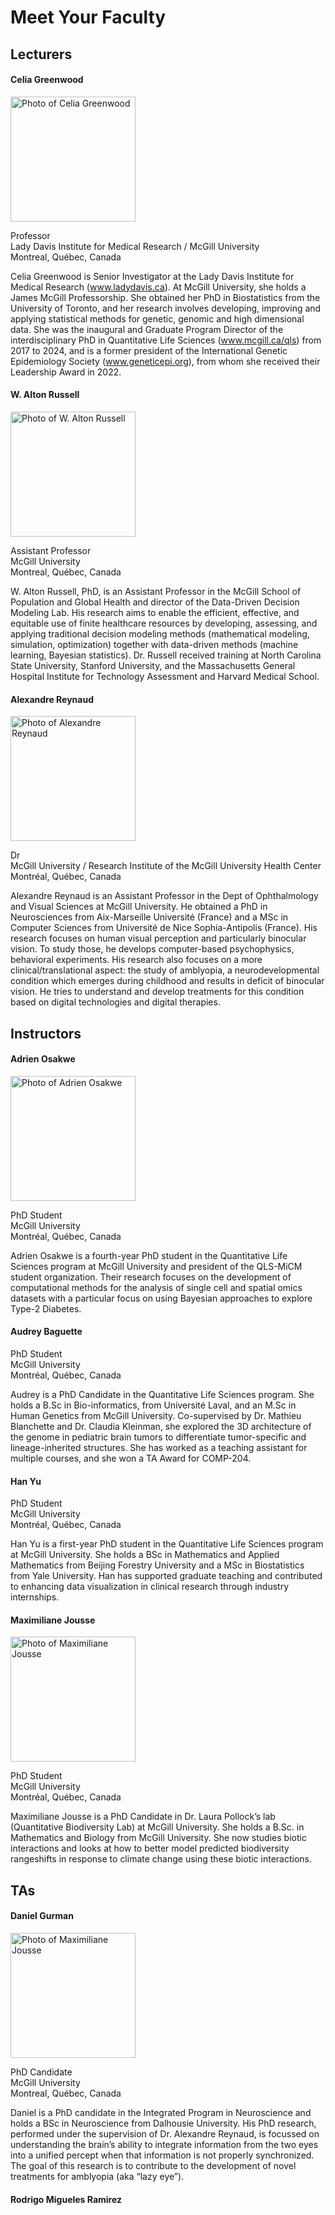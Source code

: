 # Meet Your Faculty

<!--#### NAME

<img src="./img/faculty/MISSINGHEADSHOT.PNG" width="200" alt="Photo of NAME">

>JOB TITLE <br>
INSTITUTION <br>
LOCATION
>
> --- CONTACT INFO, IF PROVIDED

BIO GOES HERE-->

## Lecturers

#### Celia Greenwood

<img src="./img/faculty/celia-greenwood.jpg" width="200" alt="Photo of Celia Greenwood">

Professor <br>
Lady Davis Institute for Medical Research / McGill University <br>
Montreal, Québec, Canada

Celia Greenwood is Senior Investigator at the Lady Davis Institute for Medical Research ([www.ladydavis.ca](www.ladydavis.ca)). At McGill University, she holds a James McGill Professorship. She  obtained her PhD in Biostatistics from the University of Toronto, and her research involves developing, improving and applying statistical methods for genetic, genomic and high dimensional data. She was the inaugural and Graduate Program Director of the interdisciplinary PhD in Quantitative Life Sciences ([www.mcgill.ca/qls](www.mcgill.ca/qls)) from 2017 to 2024, and is a former president of the International Genetic Epidemiology Society ([www.geneticepi.org](www.geneticepi.org)), from whom she received their Leadership Award in 2022.


#### W. Alton Russell

<img src="./img/faculty/alton-russell.jpg" width="200" alt="Photo of W. Alton Russell">

Assistant Professor <br>
McGill University <br>
Montreal, Québec, Canada

W. Alton Russell, PhD, is an Assistant Professor in the McGill School of Population and Global Health and director of the Data-Driven Decision Modeling Lab. His research aims to enable the efficient, effective, and equitable use of finite healthcare resources by developing, assessing, and applying traditional decision modeling methods (mathematical modeling, simulation, optimization) together with data-driven methods (machine learning, Bayesian statistics). Dr. Russell received training at North Carolina State University, Stanford University, and the Massachusetts General Hospital Institute for Technology Assessment and Harvard Medical School.


#### Alexandre Reynaud

<img src="./img/faculty/alexandre-reynaud.jpg" width="200" alt="Photo of Alexandre Reynaud">

Dr <br>
McGill University / Research Institute of the McGill University Health Center <br>
Montréal, Québec, Canada

Alexandre Reynaud is an Assistant Professor in the Dept of Ophthalmology and Visual Sciences at McGill University. He obtained a PhD in Neurosciences from Aix-Marseille Université (France) and a MSc in Computer Sciences from Université de Nice Sophia-Antipolis (France). His research focuses on human visual perception and particularly binocular vision. To study those, he develops computer-based psychophysics, behavioral experiments. His research also focuses on a more clinical/translational aspect: the study of amblyopia, a neurodevelopmental condition which emerges during childhood and results in deficit of binocular vision. He tries to understand and develop treatments for this condition based on digital technologies and digital therapies. 

## Instructors

#### Adrien Osakwe

<img src="./img/faculty/AdrienOsakwe_Headshot.jpg" width="200" alt="Photo of Adrien Osakwe">

PhD Student <br>
McGill University <br>
Montréal, Québec, Canada

Adrien Osakwe is a fourth-year PhD student in the Quantitative Life Sciences program at McGill University and president of the QLS-MiCM student organization. Their research focuses on the development of computational methods for the analysis of single cell and spatial omics datasets with a particular focus on using Bayesian approaches to explore Type-2 Diabetes.


#### Audrey Baguette

<!--<img src="./img/faculty/MISSINGHEADSHOT.png" width="200" alt="Photo of Audrey Baguette">-->

PhD Student <br>
McGill University <br>
Montréal, Québec, Canada

Audrey is a PhD Candidate in the Quantitative Life Sciences program. She holds a B.Sc in Bio-informatics, from Université Laval, and an M.Sc in Human Genetics from McGill University. Co-supervised by Dr. Mathieu Blanchette and Dr. Claudia Kleinman, she explored the 3D architecture of the genome in pediatric brain tumors to differentiate tumor-specific and lineage-inherited structures. She has worked as a teaching assistant for multiple courses, and she won a TA Award for COMP-204.


#### Han Yu

<!--<img src="./img/faculty/MISSINGHEADSHOT.png" width="200" alt="Photo of Han Yu">-->

PhD Student <br>
McGill University <br>
Montréal, Québec, Canada

Han Yu is a first-year PhD student in the Quantitative Life Sciences program at McGill University. She holds a BSc in Mathematics and Applied Mathematics from Beijing Forestry University and a MSc in Biostatistics from Yale University. Han has supported graduate teaching and contributed to enhancing data visualization in clinical research through industry internships.


#### Maximiliane Jousse

<img src="./img/faculty/Maximiliane_Jousse.jpg" width="200" alt="Photo of Maximiliane Jousse">

PhD Student <br>
McGill University <br>
Montréal, Québec, Canada

Maximiliane Jousse is a PhD Candidate in Dr. Laura Pollock’s lab (Quantitative Biodiversity Lab) at McGill University. She holds a B.Sc. in Mathematics and Biology from McGill University. She now studies biotic interactions and looks at how to better model predicted biodiversity rangeshifts in response to climate change using these biotic interactions.

## TAs

#### Daniel Gurman

<img src="./img/faculty/Headshot_Daniel_Gurman.jpg" width="200" alt="Photo of Maximiliane Jousse">

PhD Candidate <br>
McGill University <br>
Montreal, Québec, Canada

Daniel is a PhD candidate in the Integrated Program in Neuroscience and holds a BSc in Neuroscience from Dalhousie University. His PhD research, performed under the supervision of Dr. Alexandre Reynaud, is focussed on understanding the brain’s ability to integrate information from the two eyes into a unified percept when that information is not properly synchronized.  The goal of this research is to contribute to the development of novel treatments for amblyopia (aka “lazy eye”). 


#### Rodrigo Migueles Ramirez

